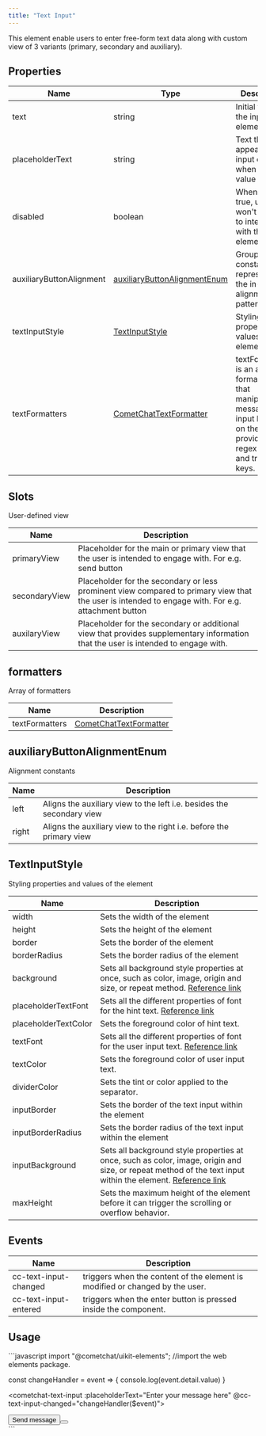 ```yaml
---
title: "Text Input"
---
```


This element enable users to enter free-form text data along with custom view of 3 variants (primary, secondary and auxiliary).

## Properties

| Name                     | Type                                                                                       | Description                                                                                                                   |
| ------------------------ | ------------------------------------------------------------------------------------------ | ----------------------------------------------------------------------------------------------------------------------------- |
| text                     | string                                                                                     | Initial text of the input element                                                                                             |
| placeholderText          | string                                                                                     | Text that appears in the input element when it has no value set                                                               |
| disabled                 | boolean                                                                                    | When set to true, user won't be able to interact with the input element                                                       |
| auxiliaryButtonAlignment | [auxiliaryButtonAlignmentEnum](/docs/web-elements/text-input#auxiliarybuttonalignmentenum) | Group of constants representing the in-built alignment pattern                                                                |
| textInputStyle           | [TextInputStyle](/docs/web-elements/text-input#textinputstyle)                             | Styling properties and values of the element                                                                                  |
| textFormatters           | [CometChatTextFormatter](/docs/web-elements/text-input#formatters)                         | textFormatters is an array of formatters that manipulate message input based on the provided regex patterns and trigger keys. |

## Slots

User-defined view

| Name          | Description                                                                                                                                        |
| ------------- | -------------------------------------------------------------------------------------------------------------------------------------------------- |
| primaryView   | Placeholder for the main or primary view that the user is intended to engage with. For e.g. send button                                            |
| secondaryView | Placeholder for the secondary or less prominent view compared to primary view that the user is intended to engage with. For e.g. attachment button |
| auxilaryView  | Placeholder for the secondary or additional view that provides supplementary information that the user is intended to engage with.                 |

## formatters

Array of formatters

| Name           | Description                                                        |
| -------------- | ------------------------------------------------------------------ |
| textFormatters | [CometChatTextFormatter](/docs/web-elements/text-input#formatters) |

## auxiliaryButtonAlignmentEnum

Alignment constants

| Name  | Description                                                           |
| ----- | --------------------------------------------------------------------- |
| left  | Aligns the auxiliary view to the left i.e. besides the secondary view |
| right | Aligns the auxiliary view to the right i.e. before the primary view   |

## TextInputStyle

Styling properties and values of the element

| Name                 | Description                                                                                                                                                                                                               |
| -------------------- | ------------------------------------------------------------------------------------------------------------------------------------------------------------------------------------------------------------------------- |
| width                | Sets the width of the element                                                                                                                                                                                             |
| height               | Sets the height of the element                                                                                                                                                                                            |
| border               | Sets the border of the element                                                                                                                                                                                            |
| borderRadius         | Sets the border radius of the element                                                                                                                                                                                     |
| background           | Sets all background style properties at once, such as color, image, origin and size, or repeat method. [Reference link](https://developer.mozilla.org/en-US/docs/Web/CSS/background)                                      |
| placeholderTextFont  | Sets all the different properties of font for the hint text. [Reference link](https://developer.mozilla.org/en-US/docs/Web/CSS/font)                                                                                      |
| placeholderTextColor | Sets the foreground color of hint text.                                                                                                                                                                                   |
| textFont             | Sets all the different properties of font for the user input text. [Reference link](https://developer.mozilla.org/en-US/docs/Web/CSS/font)                                                                                |
| textColor            | Sets the foreground color of user input text.                                                                                                                                                                             |
| dividerColor         | Sets the tint or color applied to the separator.                                                                                                                                                                          |
| inputBorder          | Sets the border of the text input within the element                                                                                                                                                                      |
| inputBorderRadius    | Sets the border radius of the text input within the element                                                                                                                                                               |
| inputBackground      | Sets all background style properties at once, such as color, image, origin and size, or repeat method of the text input within the element. [Reference link](https://developer.mozilla.org/en-US/docs/Web/CSS/background) |
| maxHeight            | Sets the maximum height of the element before it can trigger the scrolling or overflow behavior.                                                                                                                          |

## Events

| Name                  | Description                                                                  |
| --------------------- | ---------------------------------------------------------------------------- |
| cc-text-input-changed | triggers when the content of the element is modified or changed by the user. |
| cc-text-input-entered | triggers when the enter button is pressed inside the component.              |

## Usage

<Tabs>
<Tab title="JavaScript">
```javascript
import "@cometchat/uikit-elements"; //import the web elements package.

const changeHandler = event => {
  console.log(event.detail.value)
}

<cometchat-text-input
:placeholderText="Enter your message here"
@cc-text-input-changed="changeHandler($event)">
<div data-slot="secondaryView">
  <button>Send message<button>
</div>
</cometchat-text-input>
```

</Tab>

</Tabs>

